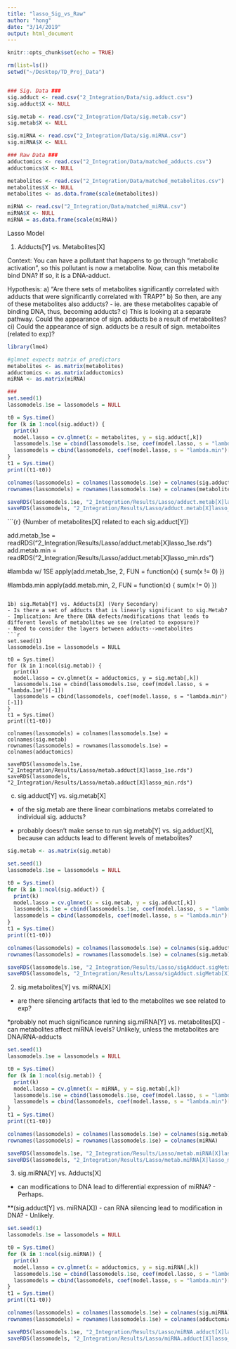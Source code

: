 ```yaml
---
title: "lasso_Sig_vs_Raw"
author: "hong"
date: "3/14/2019"
output: html_document
---
```


```r
knitr::opts_chunk$set(echo = TRUE)
```

```r
rm(list=ls())
setwd("~/Desktop/TD_Proj_Data")


### Sig. Data ###
sig.adduct <- read.csv("2_Integration/Data/sig.adduct.csv")
sig.adduct$X <- NULL

sig.metab <- read.csv("2_Integration/Data/sig.metab.csv")
sig.metab$X <- NULL

sig.miRNA <- read.csv("2_Integration/Data/sig.miRNA.csv")
sig.miRNA$X <- NULL

### Raw Data ###
adductomics <- read.csv("2_Integration/Data/matched_adducts.csv")  
adductomics$X <- NULL

metabolites <- read.csv("2_Integration/Data/matched_metabolites.csv")
metabolites$X <- NULL
metabolites <- as.data.frame(scale(metabolites))

miRNA <- read.csv("2_Integration/Data/matched_miRNA.csv")
miRNA$X <- NULL
miRNA = as.data.frame(scale(miRNA))
```


############## Lasso Model ##################



1. Adducts[Y] vs. Metabolites[X] 

Context:
You can have a pollutant that happens to go through "metabolic activation", so this pollutant is now a metabolite. Now, can this metabolite bind DNA? If so, it is a DNA-adduct. 

Hypothesis:
a) "Are there sets of metabolites significantly correlated with adducts that were significantly correlated with TRAP?"
b) So then, are any of these metabolites also adducts? - ie. are these metabolites capable of binding DNA, thus, becoming adducts?
c) This is looking at a separate pathway. Could the appearance of sign. adducts be a result of metabolites?
  ci) Could the appearance of sign. adducts be a result of sign. metabolites (related to exp)?

```r
library(lme4)

#glmnet expects matrix of predictors
metabolites <- as.matrix(metabolites)
adductomics <- as.matrix(adductomics)
miRNA <- as.matrix(miRNA)

###
set.seed(1)
lassomodels.1se = lassomodels = NULL

t0 = Sys.time()
for (k in 1:ncol(sig.adduct)) {
  print(k)
  model.lasso = cv.glmnet(x = metabolites, y = sig.adduct[,k])
  lassomodels.1se = cbind(lassomodels.1se, coef(model.lasso, s = "lambda.1se")[-1])
  lassomodels = cbind(lassomodels, coef(model.lasso, s = "lambda.min")[-1])
}
t1 = Sys.time()
print((t1-t0))

colnames(lassomodels) = colnames(lassomodels.1se) = colnames(sig.adduct)
rownames(lassomodels) = rownames(lassomodels.1se) = colnames(metabolites)

saveRDS(lassomodels.1se, "2_Integration/Results/Lasso/adduct.metab[X]lasso_1se.rds")
saveRDS(lassomodels, "2_Integration/Results/Lasso/adduct.metab[X]lasso_min.rds")
```

```{r} {Number of metabolites[X] related to each sig.adduct[Y]}

add.metab_1se = readRDS("2_Integration/Results/Lasso/adduct.metab[X]lasso_1se.rds")
add.metab.min = readRDS("2_Integration/Results/Lasso/adduct.metab[X]lasso_min.rds")

#lambda w/ 1SE
apply(add.metab_1se, 2, FUN = function(x) {
  sum(x != 0)
})

#lambda.min
apply(add.metab.min, 2, FUN = function(x) {
  sum(x != 0)
})
```

1b) sig.Metab[Y] vs. Adducts[X] (Very Secondary)
- Is there a set of adducts that is linearly significant to sig.Metab? 
- Implication: Are there DNA defects/modifications that leads to different levels of metabolites we see (related to exposure)? 
- Need to consider the layers between adducts-->metabolites
```r
set.seed(1)
lassomodels.1se = lassomodels = NULL

t0 = Sys.time()
for (k in 1:ncol(sig.metab)) {
  print(k)
  model.lasso = cv.glmnet(x = adductomics, y = sig.metab[,k])
  lassomodels.1se = cbind(lassomodels.1se, coef(model.lasso, s = "lambda.1se")[-1])
  lassomodels = cbind(lassomodels, coef(model.lasso, s = "lambda.min")[-1])
}
t1 = Sys.time()
print((t1-t0))

colnames(lassomodels) = colnames(lassomodels.1se) = colnames(sig.metab)
rownames(lassomodels) = rownames(lassomodels.1se) = colnames(adductomics)

saveRDS(lassomodels.1se, "2_Integration/Results/Lasso/metab.adduct[X]lasso_1se.rds")
saveRDS(lassomodels, "2_Integration/Results/Lasso/metab.adduct[X]lasso_min.rds")
```


c) sig.adduct[Y] vs. sig.metab[X]
- of the sig.metab are there linear combinations metabs correlated to individual sig. adducts?

- probably doesn't make sense to run sig.metab[Y] vs. sig.adduct[X], because can adducts lead to different levels of metabolites?
```r
sig.metab <- as.matrix(sig.metab)

set.seed(1)
lassomodels.1se = lassomodels = NULL

t0 = Sys.time()
for (k in 1:ncol(sig.adduct)) {
  print(k)
  model.lasso = cv.glmnet(x = sig.metab, y = sig.adduct[,k])
  lassomodels.1se = cbind(lassomodels.1se, coef(model.lasso, s = "lambda.1se")[-1])
  lassomodels = cbind(lassomodels, coef(model.lasso, s = "lambda.min")[-1])
}
t1 = Sys.time()
print((t1-t0))

colnames(lassomodels) = colnames(lassomodels.1se) = colnames(sig.adduct)
rownames(lassomodels) = rownames(lassomodels.1se) = colnames(sig.metab)

saveRDS(lassomodels.1se, "2_Integration/Results/Lasso/sigAdduct.sigMetab[X]lasso_1se.rds")
saveRDS(lassomodels, "2_Integration/Results/Lasso/sigAdduct.sigMetab[X]lasso_min.rds")
```

2) sig.metabolites[Y] vs. miRNA[X]
- are there silencing artifacts that led to the metabolites we see related to exp?

*probably not much significance running sig.miRNA[Y] vs. metabolites[X] - can metabolites affect miRNA levels? Unlikely, unless the metabolites are DNA/RNA-adducts

```r
set.seed(1)
lassomodels.1se = lassomodels = NULL

t0 = Sys.time()
for (k in 1:ncol(sig.metab)) {
  print(k)
  model.lasso = cv.glmnet(x = miRNA, y = sig.metab[,k])
  lassomodels.1se = cbind(lassomodels.1se, coef(model.lasso, s = "lambda.1se")[-1])
  lassomodels = cbind(lassomodels, coef(model.lasso, s = "lambda.min")[-1])
}
t1 = Sys.time()
print((t1-t0))

colnames(lassomodels) = colnames(lassomodels.1se) = colnames(sig.metab)
rownames(lassomodels) = rownames(lassomodels.1se) = colnames(miRNA)

saveRDS(lassomodels.1se, "2_Integration/Results/Lasso/metab.miRNA[X]lasso_1se.rds")
saveRDS(lassomodels, "2_Integration/Results/Lasso/metab.miRNA[X]lasso_min.rds")
```

3. sig.miRNA[Y] vs. Adducts[X]
- can modifications to DNA lead to differential expression of miRNA? - Perhaps.

**(sig.adduct[Y] vs. miRNA[X])
- can RNA silencing lead to modification in DNA? - Unlikely.

```r
set.seed(1)
lassomodels.1se = lassomodels = NULL

t0 = Sys.time()
for (k in 1:ncol(sig.miRNA)) {
  print(k)
  model.lasso = cv.glmnet(x = adductomics, y = sig.miRNA[,k])
  lassomodels.1se = cbind(lassomodels.1se, coef(model.lasso, s = "lambda.1se")[-1])
  lassomodels = cbind(lassomodels, coef(model.lasso, s = "lambda.min")[-1])
}
t1 = Sys.time()
print((t1-t0))

colnames(lassomodels) = colnames(lassomodels.1se) = colnames(sig.miRNA)
rownames(lassomodels) = rownames(lassomodels.1se) = colnames(adductomics)

saveRDS(lassomodels.1se, "2_Integration/Results/Lasso/miRNA.adduct[X]lasso_1se.rds")
saveRDS(lassomodels, "2_Integration/Results/Lasso/miRNA.adduct[X]lasso_min.rds")
```
